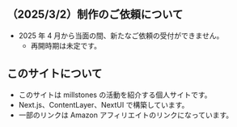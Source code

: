 ## （2025/3/2）制作のご依頼について

- 2025 年 4 月から当面の間、新たなご依頼の受付ができません。
  - 再開時期は未定です。

## このサイトについて

- このサイトは millstones の活動を紹介する個人サイトです。
- Next.js、ContentLayer、NextUI で構築しています。
- 一部のリンクは Amazon アフィリエイトのリンクになっています。
